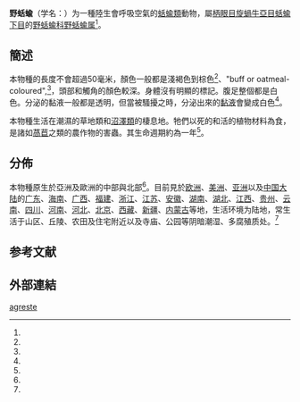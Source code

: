 {{Speciesbox
| image =Agriolimacidae - Deroceras cf. agreste.JPG
| image_width = 250px
| image_caption =  ''Deroceras cf. agreste''
| image2 = Deroceras agreste drawing en.svg
| image2_width = 250px
| image2_caption = Drawing of ''Deroceras agreste''
| taxon = Deroceras agreste
| authority = ([[Carl_Linnaeus|Linnaeus]], [[10th_edition_of_Systema_Naturae|1758]])<ref name='id11137' /><ref>Syst. Nat. ed.X, 1: 652</ref><ref>中国经济动物志 陆生软体动物</ref>
| synonyms = ''Agriolimax agrestis''<ref name='id11137' />
}}

'''野蛞蝓'''（学名：''{{lang|la|Deroceras agreste}}''）为一種陸生會呼吸空氣的[[蛞蝓類|蛞蝓類]]動物，屬[[柄眼目|柄眼目]][[旋蝸牛亞目|旋蝸牛亞目]][[蛞蝓下目|蛞蝓下目]]的[[野蛞蝓科|野蛞蝓科]][[野蛞蝓属|野蛞蝓属]]<ref name='id11137' />。

==簡述==
本物種的長度不會超過50毫米，顏色一般都是淺褐色到棕色<ref name=tmt/>、"buff or oatmeal-coloured",<ref name=ire/>，頭部和觸角的顏色較深。身體沒有明顯的標記。腹足整個都是白色。分泌的黏液一般都是透明，但當被騷擾之時，分泌出來的[[黏液|黏液]]會變成白色<ref name=tmt/>。

本物種生活在潮濕的草地類和[[沼澤|沼澤類]]的棲息地。牠們以死的和活的植物材料為食，是諸如[[萵苣|萵苣]]之類的農作物的害蟲。其生命週期約為一年<ref name=tmt/>。

==分佈==
本物種原生於亞洲及歐洲的中部與北部<ref name=tmt/>。目前見於[[欧洲|欧洲]]、[[美洲|美洲]]、[[亚洲|亚洲]]以及[[中国大陆|中国大陆]]的[[广东|广东]]、[[海南|海南]]、[[广西|广西]]、[[福建|福建]]、[[浙江|浙江]]、[[江苏|江苏]]、[[安徽|安徽]]、[[湖南|湖南]]、[[湖北|湖北]]、[[江西|江西]]、[[贵州|贵州]]、[[云南|云南]]、[[四川|四川]]、[[河南|河南]]、[[河北|河北]]、[[北京|北京]]、[[西藏|西藏]]、[[新疆|新疆]]、[[内蒙古|内蒙古]]等地，生活环境为陆地，常生活于山区、丘陵、农田及住宅附近以及寺庙、公园等阴暗潮湿、多腐殖质处。<ref name='id11137'/>

== 参考文献 ==
{{reflist |refs=
<ref name='id11137'>{{cite web| url =http://www.bioinfo.cn/db05/BjdwSpecies.php?action=view&id=11137| title =野蛞蝓| work =《中国动物物种编目数据库》| publisher =中国科学院微生物研究所| author =中国科学院动物研究所| accessdate =2009-04-28| deadurl =yes| archiveurl =https://web.archive.org/web/20160305021127/http://www.bioinfo.cn/db05/BjdwSpecies.php?action=view&id=11137| archivedate =2016-03-05}}</ref>
<ref name=ire>{{cite web
 | url = http://www.habitas.org.uk/molluscireland/species.asp?ID=71
 | title = ''Deroceras'' (''Deroceras'') ''agreste'' (Linnaeus 1758), Northern field slug.
 | author = MolluscIreland
 | publisher = National Museums Northern Ireland
 | year = 2010 | language = en }}</ref>
<ref name=tmt>{{cite web
 |url=http://idtools.org/id/mollusc/factsheet.php?name=Deroceras%20agreste
 |title=''Deroceras agreste''
 |work=Terrestrial Mollusc Tool
 |language=en }}</ref>
}}

==外部連結==
{{Wikispecies-inline|Deroceras agreste}}
{{Taxonbar|from=Q1452263}}

[[Category:野蛞蝓属|agreste]]